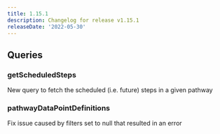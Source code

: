```yaml
---
title: 1.15.1
description: Changelog for release v1.15.1
releaseDate: '2022-05-30'
---
```


## Queries

### getScheduledSteps

New query to fetch the scheduled (i.e. future) steps in a given pathway

### pathwayDataPointDefinitions

Fix issue caused by filters set to null that resulted in an error
